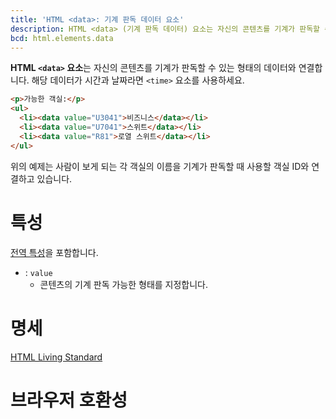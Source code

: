 ```yaml
---
title: 'HTML <data>: 기계 판독 데이터 요소'
description: HTML <data> (기계 판독 데이터) 요소는 자신의 콘텐츠를 기계가 판독할 수 있는 형태의 데이터와 연결합니다.
bcd: html.elements.data
---
```


**HTML `<data>` 요소**는 자신의 콘텐츠를 기계가 판독할 수 있는 형태의 데이터와 연결합니다. 해당 데이터가 시간과 날짜라면 `<time>` 요소를 사용하세요.

```html hidden name=demo
<p>가능한 객실:</p>
<ul>
  <li><data value="U3041">비즈니스</data></li>
  <li><data value="U7041">스위트</data></li>
  <li><data value="R81">로열 스위트</data></li>
</ul>
```

<LiveExample height={140} lang="html" name="demo" />

위의 예제는 사람이 보게 되는 각 객실의 이름을 기계가 판독할 때 사용할 객실 ID와 연결하고 있습니다.

# 특성

[전역 특성](/docs/Web/HTML/Global_attributes)을 포함합니다.

- : `value`
  - 콘텐츠의 기계 판독 가능한 형태를 지정합니다.

# 명세

[HTML Living Standard](https://html.spec.whatwg.org/multipage/semantics.html#the-data-element)

# 브라우저 호환성

<BrowserCompat data={props.bcd} />

